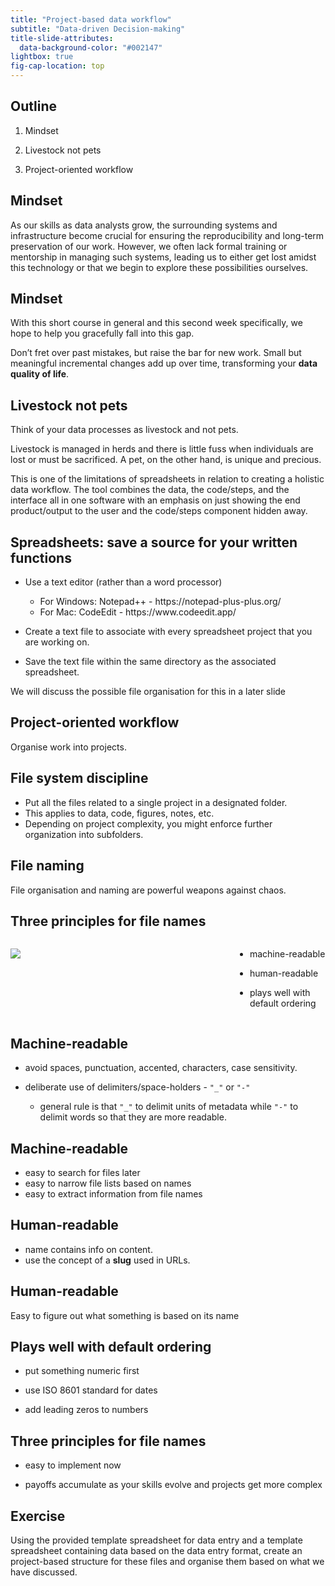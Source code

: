 ```yaml
---
title: "Project-based data workflow"
subtitle: "Data-driven Decision-making"
title-slide-attributes: 
  data-background-color: "#002147"
lightbox: true
fig-cap-location: top
---
```


## Outline

1. Mindset

2. Livestock not pets

3. Project-oriented workflow


## Mindset {.center}

As our skills as data analysts grow, the surrounding systems and infrastructure become crucial for ensuring the reproducibility and long-term preservation of our work. However, we often lack formal training or mentorship in managing such systems, leading us to either get lost amidst this technology or that we begin to explore these possibilities ourselves.

## Mindset {.center}

With this short course in general and this second week specifically, we hope to help you gracefully fall into this gap.

Don’t fret over past mistakes, but raise the bar for new work. Small but meaningful incremental changes add up over time, transforming your **data quality of life**.

## Livestock not pets {.center}

Think of your data processes as livestock and not pets.

::: {.notes}

Livestock is managed in herds and there is little fuss when individuals are lost or must be sacrificed. A pet, on the other hand, is unique and precious.

This is one of the limitations of spreadsheets in relation to creating a holistic data workflow. The tool combines the data, the code/steps, and the interface all in one software with an emphasis on just showing the end product/output to the user and the code/steps component hidden away. 

:::

## Spreadsheets: save a source for your written functions

* Use a text editor (rather than a word processor)

     * For Windows: Notepad++ - https://notepad-plus-plus.org/
     * For Mac: CodeEdit - https://www.codeedit.app/

* Create a text file to associate with every spreadsheet project that you are working on.

* Save the text file within the same directory as the associated spreadsheet.

::: {.notes}

We will discuss the possible file organisation for this in a later slide

:::

## Project-oriented workflow {.center}

Organise work into projects.

## File system discipline

* Put all the files related to a single project in a designated folder.
* This applies to data, code, figures, notes, etc.
* Depending on project complexity, you might enforce further organization into subfolders.

## File naming {.center}

File organisation and naming are powerful weapons against chaos.

## Three principles for file names

:::: {.columns}

::: {.column width="70%"}

![](../../images/file_organisation.png)

:::

::: {.column width="30%"}

* machine-readable

* human-readable

* plays well with default ordering

:::

::::


## Machine-readable

* avoid spaces, punctuation, accented, characters, case sensitivity.

* deliberate use of delimiters/space-holders - `"_"` or `"-"`

     * general rule is that `"_"` to delimit units of metadata while `"-"` to delimit words so that they are more readable.

## Machine-readable

* easy to search for files later
* easy to narrow file lists based on names
* easy to extract information from file names

## Human-readable

* name contains info on content.
* use the concept of a **slug** used in URLs.

## Human-readable {.cemter}

Easy to figure out what something is based on its name

## Plays well with default ordering

* put something numeric first

* use ISO 8601 standard for dates

* add leading zeros to numbers

## Three principles for file names

* easy to implement now

* payoffs accumulate as your skills evolve and projects get more complex

## 

## Exercise {.center}

Using the provided template spreadsheet for data entry and a template spreadsheet containing data based on the data entry format, create an project-based structure for these files and organise them based on what we have discussed.











